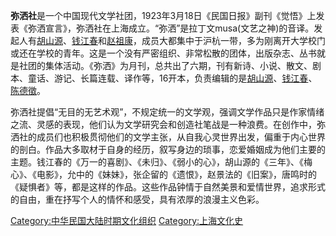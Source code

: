 {{unreferenced|time=2014-03-17T08:07:03+00:00}}
'''弥洒社'''是一个中国现代文学社团，1923年3月18日《民国日报》副刊《觉悟》上发表《弥洒宣言》，弥洒社在上海成立。“弥洒”是拉丁文musa(文艺之神)的音译。发起人有[[胡山源|胡山源]]、[[钱江春|钱江春]]和[[赵祖康|赵祖康]]，成员大都集中于沪杭一带，多为刚离开大学校门或还在学校的青年。这是一个没有严密组织、非常松散的团体，出版杂志、丛书就是社团的集体活动。《弥洒》为月刊，总共出了六期，刊有新诗、小说、散文、剧本、童话、游记、长篇连载、译作等，16开本，负责编辑的是[[胡山源|胡山源]]、[[钱江春|钱江春]]、[[陈德徵|陈德徵]]。

弥洒社提倡“无目的无艺术观”，不规定统一的文学观，强调文学作品只是作家情绪之流、灵感的表现，他们认为文学研究会和创造社笔战是一种浪费。在创作中，弥洒社的成员们也积极贯彻他们的文学主张，从自我心灵世界出发，偏重于内心世界的剖白。作品大多取材于自身的经历，叙写身边的琐事，恋爱婚姻成为他们主要的主题。钱江春的《万一的喜剧》、《未归》、《弱小的心》，胡山源的《三年》、《梅心》、《电影》，允中的《妹妹》，张企留的《遗恨》，赵景法的《旧案》，唐鸣时的《疑惧者》等，都是这样的作品。这些作品钟情于自然美景和爱情世界，追求形式的自由，重在抒写个人的情怀和感受，具有浓厚的浪漫主义色彩。
{{中国近现代文学}}
[[Category:中华民国大陆时期文化组织|Category:中华民国大陆时期文化组织]]
[[Category:上海文化史|Category:上海文化史]]